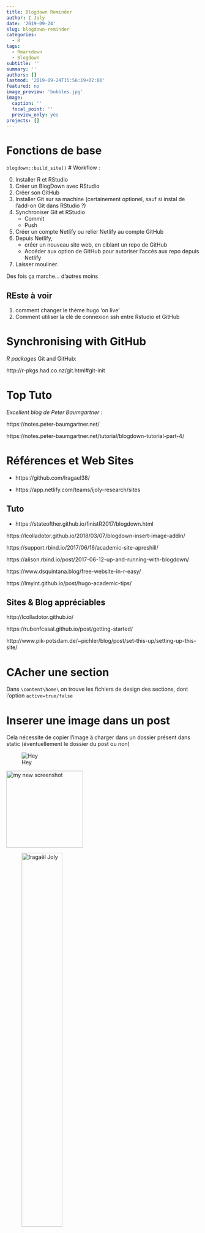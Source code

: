 ```yaml
---
title: Blogdown Reminder
author: I Joly
date: '2019-09-24'
slug: blogdown-reminder
categories:
  - R
tags:
  - Rmarkdown
  - Blogdown
subtitle: ''
summary: ''
authors: []
lastmod: '2019-09-24T15:56:19+02:00'
featured: no
image_preview: 'bubbles.jpg'
image:
  caption: ''
  focal_point: ''
  preview_only: yes
projects: []
---
```




# Fonctions de base

`blogdown::build_site()`
# Workflow :

0. Installer R et RStudio
1. Créer un BlogDown avec RStudio
2. Créer son GitHub
3. Installer Git sur sa machine (certainement optionel, sauf si instal de l'add-on Git dans RStudio ?)
4. Synchroniser Git et RStudio
   + Commit
   + Push
5. Créer un compte Netlify ou relier Netlify au compte GitHub
6. Depuis Netlify, 
   + créer un nouveau site web, en ciblant un repo de GitHub
   + Accéder aux option de GitHub pour autoriser l'accés aux repo depuis Netlify
7. Laisser mouliner.

Des fois ça marche... d'autres moins

  
## REste à voir 

1. comment changer le thème hugo 'on live'
2. Comment utiliser la clé de connexion ssh entre Rstudio et GitHub



# Synchronising with GitHub

*R packages* Git and GitHub:

http://r-pkgs.had.co.nz/git.html#git-init

# Top Tuto
*Excellent blog de Peter Baumgartner* : 

https://notes.peter-baumgartner.net/

https://notes.peter-baumgartner.net/tutorial/blogdown-tutorial-part-4/


# Références et Web Sites

+ https://github.com/Iragael38/

+ https://app.netlify.com/teams/ijoly-research/sites



## Tuto

+ https://stateofther.github.io/finistR2017/blogdown.html

https://lcolladotor.github.io/2018/03/07/blogdown-insert-image-addin/

https://support.rbind.io/2017/06/16/academic-site-apreshill/

https://alison.rbind.io/post/2017-06-12-up-and-running-with-blogdown/

https://www.dsquintana.blog/free-website-in-r-easy/

https://lmyint.github.io/post/hugo-academic-tips/

## Sites & Blog appréciables

http://lcolladotor.github.io/

https://rubenfcasal.github.io/post/getting-started/

http://www.pik-potsdam.de/~pichler/blog/post/set-this-up/setting-up-this-site/


# CAcher une section

Dans `\content\home\` on trouve les fichiers de design des sections, dont l'option `active=true/false`

# Inserer une image dans un post

Cela nécessite de copier l'image à charger dans un dossier présent dans static (éventuellement le dossier du post ou non)

![Hey](/Resume/Resume_files/header_ECUREUIL_8563bfcd1b052ba889107feeaee32b8e.jpg)

<img alt = 'my new screenshot' width='200' src='/Resume/Resume_files/header_ECUREUIL_8563bfcd1b052ba889107feeaee32b8e.jpg' />

![Iragaël Joly](/Resume/Resume_files/header_ECUREUIL_8563bfcd1b052ba889107feeaee32b8e.jpg){width=50%}
